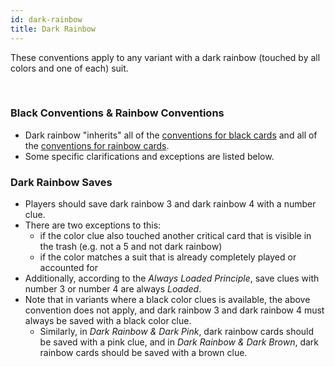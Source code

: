 ```yaml
---
id: dark-rainbow
title: Dark Rainbow
---
```


These conventions apply to any variant with a dark rainbow (touched by all colors and one of each) suit.

<br />

### Black Conventions & Rainbow Conventions

- Dark rainbow "inherits" all of the [conventions for black cards](black.mdx) and all of the [conventions for rainbow cards](rainbow.mdx).
- Some specific clarifications and exceptions are listed below.

### Dark Rainbow Saves

- Players should save dark rainbow 3 and dark rainbow 4 with a number clue.
- There are two exceptions to this:
  - if the color clue also touched another critical card that is visible in the trash (e.g. not a 5 and not dark rainbow)
  - if the color matches a suit that is already completely played or accounted for
- Additionally, according to the _Always Loaded Principle_, save clues with number 3 or number 4 are always _Loaded_.
- Note that in variants where a black color clues is available, the above convention does not apply, and dark rainbow 3 and dark rainbow 4 must always be saved with a black color clue.
  - Similarly, in _Dark Rainbow & Dark Pink_, dark rainbow cards should be saved with a pink clue, and in _Dark Rainbow & Dark Brown_, dark rainbow cards should be saved with a brown clue.
